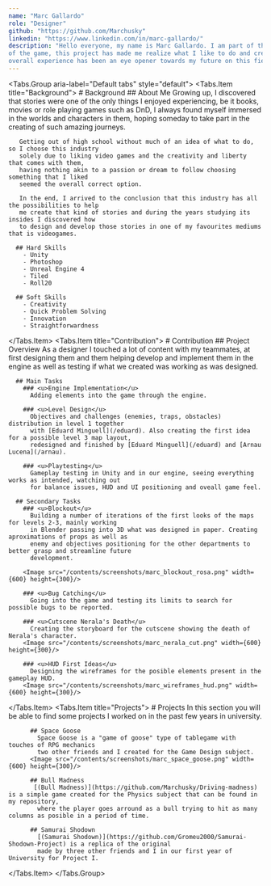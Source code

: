 ```yaml
---
name: "Marc Gallardo"
role: "Designer"
github: "https://github.com/Marchusky"
linkedin: "https://www.linkedin.com/in/marc-gallardo/"
description: "Hello everyone, my name is Marc Gallardo. I am part of the design team of the project, working on a variety of fields during the development
of the game, this project has made me realize what I like to do and create as a designer as well as recognise some of my strong and weak points. The 
overall experience has been an eye opener towards my future on this field"
---
```


<Tabs.Group aria-label="Default tabs" style="default">
  <Tabs.Item title="Background">
    # Background
      ## About Me
       Growing up, I discovered that stories were one of the only things I enjoyed experiencing, 
       be it books, movies or role playing games such as DnD, I always found myself immersed in the worlds and characters in them,
       hoping someday to take part in the creating of such amazing journeys.
      
       Getting out of high school without much of an idea of what to do, so I choose this industry
       solely due to liking video games and the creativity and liberty that comes with them,
       having nothing akin to a passion or dream to follow choosing something that I liked 
       seemed the overall correct option.

       In the end, I arrived to the conclusion that this industry has all the possibilities to help
       me create that kind of stories and during the years studying its insides I discovered how
       to design and develop those stories in one of my favourites mediums that is videogames.
  
      ## Hard Skills
        - Unity
        - Photoshop
        - Unreal Engine 4
        - Tiled
        - Roll20
      
      ## Soft Skills
        - Creativity
        - Quick Problem Solving
        - Innovation
        - Straightforwardness
      
  </Tabs.Item>
  <Tabs.Item title="Contribution">
    # Contribution
      ## Project Overview
        As a designer I touched a lot of content with my teammates, at first designing them and them helping 
        develop and implement them in the engine as well as testing if what we created was working as was designed.

      ## Main Tasks
        ### <u>Engine Implementation</u>
          Adding elements into the game through the engine.

        ### <u>Level Design</u>
          Objectives and challenges (enemies, traps, obstacles) distribution in level 1 together 
          with [Eduard Minguell](/eduard). Also creating the first idea for a possible level 3 map layout, 
          redesigned and finished by [Eduard Minguell](/eduard) and [Arnau Lucena](/arnau).

        ### <u>Playtesting</u>
          Gameplay testing in Unity and in our engine, seeing everything works as intended, watching out 
          for balance issues, HUD and UI positioning and oveall game feel.

      ## Secondary Tasks
        ### <u>Blockout</u>
          Building a number of iterations of the first looks of the maps for levels 2-3, mainly working 
          in Blender passing into 3D what was designed in paper. Creating aproximations of props as well as 
          enemy and objectives positioning for the other departments to better grasp and streamline future 
          development.

        <Image src="/contents/screenshots/marc_blockout_rosa.png" width={600} height={300}/>

        ### <u>Bug Catching</u>
          Going into the game and testing its limits to search for possible bugs to be reported.

        ### <u>Cutscene Nerala's Death</u>
          Creating the storyboard for the cutscene showing the death of Nerala's character.
        <Image src="/contents/screenshots/marc_nerala_cut.png" width={600} height={300}/>

        ### <u>HUD First Ideas</u>
          Designing the wireframes for the posible elements present in the gameplay HUD.
        <Image src="/contents/screenshots/marc_wireframes_hud.png" width={600} height={300}/>

  </Tabs.Item>
  <Tabs.Item title="Projects">
     # Projects
        In this section you will be able to find some projects I worked on in the past few years
        in university.

          ## Space Goose
            Space Goose is a "game of goose" type of tablegame with touches of RPG mechanics
            two other friends and I created for the Game Design subject.
          <Image src="/contents/screenshots/marc_space_goose.png" width={600} height={300}/>

          ## Bull Madness
           [(Bull Madness)](https://github.com/Marchusky/Driving-madness) is a simple game created for the Physics subject that can be found in my repository,
            where the player goes arround as a bull trying to hit as many columns as posible in a period of time.

          ## Samurai Shodown
            [(Samurai Shodown)](https://github.com/Gromeu2000/Samurai-Shodown-Project) is a replica of the original
            made by three other friends and I in our first year of University for Project I.
  </Tabs.Item>
</Tabs.Group>
